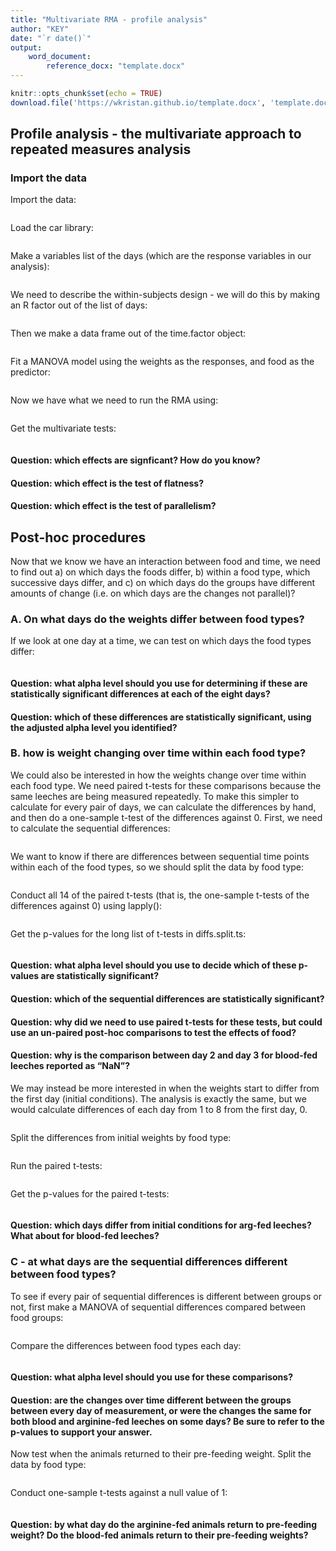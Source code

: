 ```yaml
---
title: "Multivariate RMA - profile analysis"
author: "KEY"
date: "`r date()`"
output: 
    word_document: 
        reference_docx: "template.docx"
---
```


```r
knitr::opts_chunk$set(echo = TRUE)
download.file('https://wkristan.github.io/template.docx', 'template.docx', mode = 'wb')
```

## Profile analysis - the multivariate approach to repeated measures analysis

### Import the data

Import the data:

```r



```

Load the car library:

```r



```

Make a variables list of the days (which are the response variables in our analysis):

```r



```

We need to describe the within-subjects design - we will do this by making an R factor out of the list of days:

```r



```

Then we make a data frame out of the time.factor object:

```r



```

Fit a MANOVA model using the weights as the responses, and food as the predictor:

```r



```

Now we have what we need to run the RMA using:

```r



```

Get the multivariate tests:

```r



```

#### Question: which effects are signficant? How do you know?

> 

#### Question: which effect is the test of flatness?

> 

#### Question: which effect is the test of parallelism?

> 

## Post-hoc procedures

Now that we know we have an interaction between food and time, we need to find out a) on which days the foods differ, b) within a food type, which successive days differ, and c) on which days do the groups have different amounts of change (i.e. on which days are the changes not parallel)?

### A. On what days do the weights differ between food types?

If we look at one day at a time, we can test on which days the food types differ:

```r



```

#### Question: what alpha level should you use for determining if these are statistically significant differences at each of the eight days?

> 

#### Question: which of these differences are statistically significant, using the adjusted alpha level you identified?

> 

### B. how is weight changing over time within each food type?

We could also be interested in how the weights change over time within each food type. We need paired t-tests for these comparisons because the same leeches are being measured repeatedly. To make this simpler to calculate for every pair of days, we can calculate the differences by hand, and then do a one-sample t-test of the differences against 0. First, we need to calculate the sequential differences:

```r



```

We want to know if there are differences between sequential time points within each of the food types, so we should split the data by food type:

```r



```

Conduct all 14 of the paired t-tests (that is, the one-sample t-tests of the differences against 0) using lapply():

```r



```

Get the p-values for the long list of t-tests in diffs.split.ts:

```r



```

#### Question: what alpha level should you use to decide which of these p-values are statistically significant?

> 

#### Question: which of the sequential differences are statistically significant?

> 

#### Question: why did we need to use paired t-tests for these tests, but could use an un-paired post-hoc comparisons to test the effects of food?

> 

#### Question: why is the comparison between day 2 and day 3 for blood-fed leeches reported as "NaN"?

> 

We may instead be more interested in when the weights start to differ from the first day (initial conditions). The analysis is exactly the same, but we would calculate differences of each day from 1 to 8 from the first day, 0.

```r



```

Split the differences from initial weights by food type:

```r



```

Run the paired t-tests:

```r



```

Get the p-values for the paired t-tests:

```r



```

#### Question: which days differ from initial conditions for arg-fed leeches? What about for blood-fed leeches?

> 

### C - at what days are the sequential differences different between food types?

To see if every pair of sequential differences is different between groups or not, first make a MANOVA of sequential differences compared between food groups:

```r



```

Compare the differences between food types each day:

```r



```

#### Question: what alpha level should you use for these comparisons?

> 

#### Question: are the changes over time different between the groups between every day of measurement, or were the changes the same for both blood and arginine-fed leeches on some days? Be sure to refer to the p-values to support your answer.

> 

Now test when the animals returned to their pre-feeding weight. Split the data by food type:

```r



```

Conduct one-sample t-tests against a null value of 1:

```r



```

#### Question: by what day do the arginine-fed animals return to pre-feeding weight? Do the blood-fed animals return to their pre-feeding weights?

> 
